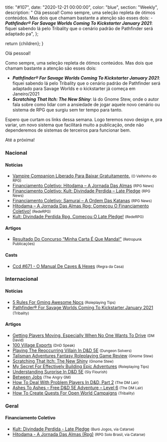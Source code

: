
  title: "#107",
  date: "2020-12-21 00:00:00",
  color: "blue",
  section: "Weekly",
  description:
    "    Olá pessoal!    Como sempre, uma seleção repleta de ótimos conteúdos. Mas dois que chamam bastante a atenção são esses dois:    - **_Pathfinder® For Savage Worlds Coming To Kickstarter January 2021_**: fiquei sabendo lá pelo Tribality que o cenário padrão de Pathfinder será adaptado pa",
};

  return <InternalLayout meta={meta}>{children}</InternalLayout>;
}

Olá pessoal!

Como sempre, uma seleção repleta de ótimos conteúdos. Mas dois que chamam bastante a atenção são esses dois:

- **_Pathfinder® For Savage Worlds Coming To Kickstarter January 2021_**: fiquei sabendo lá pelo Tribality que o cenário padrão de Pathfinder será adaptado para Savage Worlds e o kickstarter já começa em Janeiro/2021
- **_Scratching That Itch: The New Shiny_**: lá do Gnome Stew, onde o autor fala sobre como lidar com a ansiedade de jogar aquele novo cenário ou sistema de RPG que surgiu sem ter tempo para tanto.

Espero que curtam os links dessa semana. Logo teremos novo design e, pra variar, um novo sistema que facilitará muito a publicação, onde não dependeremos de sistemas de terceiros para funcionar bem.

Até a próxima!

### Nacional

#### Notícias

- [Vampire Companion Liberado Para Baixar Gratuitamente.] <small>(O Velhinho do RPG)</small>
- [Financiamento Coletivo: Hitodama – A Jornada Das Almas] <small>(RPG News)</small>
- [Financiamento Coletivo: Kult: Divindade Perdida – Late Pledge] <small>(RPG News)</small>
- [Financiamento Coletivo: Samurai – A Ordem Das Katanas] <small>(RPG News)</small>
- [Hitodama – A Jornada Das Almas Rpg: Começou O Financiamento Coletivo!] <small>(RedeRPG)</small>
- [Kult: Divindade Perdida Rpg, Começou O Late Pledge!] <small>(RedeRPG)</small>

#### Artigos

- [Resultado Do Concurso “Minha Carta É Que Manda!”] <small>(Retropunk Publicações)</small>

#### Casts

- [Ccd #671 - O Manual De Caves &amp; Hexes] <small>(Regra da Casa)</small>

### Internacional

#### Notícias

- [5 Rules For Gming Awesome Npcs] <small>(Roleplaying Tips)</small>
- [Pathfinder® For Savage Worlds Coming To Kickstarter January 2021] <small>(Tribality)</small>

#### Artigos

- [Getting Players Moving, Especially When No One Wants To Drive] <small>(DM David)</small>
- [100 Village Exports] <small>(DnD Speak)</small>
- [Playing The Reoccurring Villain In D&amp;D 5E] <small>(Dungeon Solvers)</small>
- [Talisman Adventures Fantasy Roleplaying Game Review] <small>(Gnome Stew)</small>
- [Scratching That Itch: The New Shiny] <small>(Gnome Stew)</small>
- [My Secret For Effectively Building Epic Adventures] <small>(Roleplaying Tips)</small>
- [Understanding Surprise In D&amp;D 5E] <small>(Sly Flourish)</small>
- [Between Jobs] <small>(The Angry GM)</small>
- [How To Deal With Problem Players In D&amp;D, Part 2] <small>(The DM Lair)</small>
- [Ashes To Ashes – Free D&amp;D 5E Adventure – Level 6] <small>(The DM Lair)</small>
- [How To Create Quests For Open World Campaigns] <small>(Tribality)</small>

### Geral

#### Financiamento Coletivo

- [Kult: Divindade Perdida - Late Pledge] <small>(Buró Jogos, via Catarse)</small>
- [Hitodama - A Jornada Das Almas (Rpg)] <small>(RPG Solo Brasil, via Catarse)</small>

[getting players moving, especially when no one wants to drive]: https://dmdavid.com/tag/getting-players-moving-especially-when-no-one-wants-to-drive/
[how to deal with problem players in d&amp;d, part 2]: https://www.thedmlair.com/2020/12/15/4450/
[financiamento coletivo: hitodama – a jornada das almas]: https://newsrpg.wordpress.com/2020/12/15/financiamento-coletivo-hitodama-a-jornada-das-almas/
[hitodama - a jornada das almas (rpg)]: https://www.catarse.me/hitodama
[talisman adventures fantasy roleplaying game review]: https://gnomestew.com/talisman-adventures-fantasy-roleplaying-game-review/
[100 village exports]: http://dndspeak.com/2020/12/100-village-exports/
[my secret for effectively building epic adventures]: https://www.roleplayingtips.com/adventure-building-campaigns/my-secret-for-effectively-building-epic-adventures/
[between jobs]: https://theangrygm.com/between-jobs/
[how to create quests for open world campaigns]: https://www.tribality.com/2020/12/16/how-to-create-quests-for-open-world-campaigns/
[vampire companion liberado para baixar gratuitamente.]: https://ovelhinhodorpg.wordpress.com/2020/12/16/vampire-companion-liberado-para-baixar-gratuitamente/
[financiamento coletivo: kult: divindade perdida – late pledge]: https://newsrpg.wordpress.com/2020/12/17/financiamento-coletivo-kult-divindade-perdida-late-pledge/
[kult: divindade perdida - late pledge]: https://www.catarse.me/pt/kult_LP
[5 rules for gming awesome npcs]: https://www.roleplayingtips.com/npcs-roleplaying/5-rules-for-gming-awesome-npcs/
[scratching that itch: the new shiny]: https://gnomestew.com/scratching-that-itch-the-new-shiny/
[ccd #671 - o manual de caves &amp; hexes]: https://regradacasa.podbean.com/e/ccd-671-o-manual-de-caves-hexes/
[resultado do concurso “minha carta é que manda!”]: https://retropunk.com.br/editora/resultado-do-concurso-minha-carta-e-que-manda/
[pathfinder® for savage worlds coming to kickstarter january 2021]: https://www.tribality.com/2020/12/18/pathfinder-for-savage-worlds-coming-to-kickstarter-january-2021/
[financiamento coletivo: samurai – a ordem das katanas]: https://newsrpg.wordpress.com/2020/12/19/financiamento-coletivo-samurai-a-ordem-das-katanas/
[hitodama – a jornada das almas rpg: começou o financiamento coletivo!]: https://www.rederpg.com.br/2020/12/18/hitodama-a-jornada-das-almas-rpg-comecou-o-financiamento-coletivo/
[ashes to ashes – free d&amp;d 5e adventure – level 6]: https://www.thedmlair.com/2020/12/19/ashes-to-ashes-free-dd-5e-adventure-level-6/
[kult: divindade perdida rpg, começou o late pledge!]: https://www.rederpg.com.br/2020/12/20/kult-divindade-perdida-rpg-comecou-o-late-pledge/
[playing the reoccurring villain in d&amp;d 5e]: https://www.dungeonsolvers.com/2020/12/21/playing-the-reoccurring-villain-in-dd-5e/
[understanding surprise in d&amp;d 5e]: https://slyflourish.com/surprise.html
